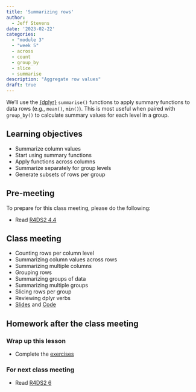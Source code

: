 ```yaml
---
title: 'Summarizing rows'
author:
  - Jeff Stevens
date: '2023-02-22'
categories: 
  - "module 3"
  - "week 5"
  - across
  - count
  - group_by
  - slice
  - summarise
description: "Aggregate row values"
draft: true
---
```


We'll use the [{dplyr}](https://dplyr.tidyverse.org) `summarise()` functions to apply summary functions to data rows (e.g., `mean()`, `min()`). This is most useful when paired with `group_by()` to calculate summary values for each level in a group.

## Learning objectives

* Summarize column values
* Start using summary functions
* Apply functions across columns
* Summarize separately for group levels
* Generate subsets of rows per group

## Pre-meeting

To prepare for this class meeting, please do the following:

* Read [R4DS2 4.4](https://r4ds.hadley.nz/data-transform.html#groups){target='_blank'}

## Class meeting

* Counting rows per column level
* Summarizing column values across rows
* Summarizing multiple columns
* Grouping rows
* Summarizing groups of data
* Summarizing multiple groups 
* Slicing rows per group
* Reviewing dplyr verbs
* [Slides](../../slides/14_summarizing.qmd){target="_blank"} and [Code](../../code/14_summarizing.html){target="_blank"}

## Homework after the class meeting
### Wrap up this lesson

* Complete the [exercises](https://jeffreyrstevens.shinyapps.io/dpavir2025_14_summarizing/){target='_blank'}

### For next class meeting

* Read [R4DS2 6](https://r4ds.hadley.nz/data-tidy.html){target='_blank'}
